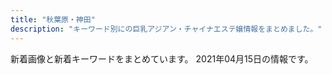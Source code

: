 ```yaml
---
title: "秋葉原・神田"
description: "キーワード別にの巨乳アジアン・チャイナエステ嬢情報をまとめました。"
---
```


新着画像と新着キーワードをまとめています。
2021年04月15日の情報です。

<DmmAffiliateIns />
<KeywordTable
  shops={
    [
    {
        "name": "\u685c\u6e80\u958b",
        "url": "http://sakuram.jpest.net/",
        "station": "JR\u79cb\u8449\u539f\u99c5\u662d\u548c\u901a\u308a\u53e3",
        "img_links": [
            "http://sakuram.jpest.net/images/sp_tit_staff.jpg",
            "http://sakuram.jpest.net/images/c5.jpg",
            "http://sakuram.jpest.net/images/c8.jpg",
            "http://sakuram.jpest.net/images/tit_massage.jpg",
            "http://sakuram.jpest.net/images/c9.jpg",
            "http://sakuram.jpest.net/images/sp_tit_new.jpg",
            "http://sakuramadmin.jpest.net/uploads//2021031911065558-e1616152029628.jpeg",
            "http://sakuramadmin.jpest.net/uploads//2021031911082377-e1616152110616.jpeg",
            "http://sakuramadmin.jpest.net/uploads//2021033115115727-e1617203531417.jpeg",
            "http://sakuram.jpest.net/images/tel.png",
            "http://sakuram.jpest.net/images/sp_tit_pick.jpg",
            "http://sakuramadmin.jpest.net/uploads//2021032109570330-e1616320636156.jpeg",
            "http://sakuramadmin.jpest.net/uploads//2021031911110584-e1616152277976.jpeg",
            "http://sakuram.jpest.net/images/c6.jpg",
            "http://sakuramadmin.jpest.net/uploads//2021031911175546-e1616152759491.jpeg",
            "http://sakuram.jpest.net/images/tit_pro.jpg",
            "http://sakuramadmin.jpest.net/uploads//2021031911185719-e1616152747951.jpeg",
            "http://sakuramadmin.jpest.net/uploads//2021031916241575-scaled.jpeg",
            "http://sakuram.jpest.net/images/c3.jpg",
            "http://sakuram.jpest.net/images/sp_tit_pro.jpg",
            "http://sakuramadmin.jpest.net/uploads//2021031911072093-e1616152076234.jpeg",
            "http://sakuram.jpest.net/images/sp_tit_massage.jpg",
            "http://sakuram.jpest.net/images/top.jpg",
            "http://sakuramadmin.jpest.net/uploads//2021033115122354-e1617203553449.jpeg",
            "http://sakuram.jpest.net/images/c4.jpg",
            "http://sakuram.jpest.net/images/tit_sch.jpg",
            "http://sakuram.jpest.net/images/tit_new.jpg",
            "http://sakuram.jpest.net/images/c7.jpg",
            "http://sakuram.jpest.net/images/tit_staff.jpg",
            "http://sakuram.jpest.net/images/c1.jpg",
            "http://sakuram.jpest.net/images/c2.jpg"
        ],
        "keywords": {
            "86": 1,
            "E": 1,
            "C": 1
        }
    },
    {
        "img_links": [
            "http://xn--vckg5a9gugx77p8s4b.biz/images/top.jpg",
            "http://xn--vckg5a9gugx77p8s4b.biz/images/t2.jpg",
            "http://xn--vckg5a9gugx77p8s4b.biz/images/m50.jpg",
            "http://xn--vckg5a9gugx77p8s4b.biz/images/m20.jpg",
            "http://xn--vckg5a9gugx77p8s4b.biz/images/no.png",
            "http://xn--vckg5a9gugx77p8s4b.biz/images/cg061.jpg",
            "http://xn--vckg5a9gugx77p8s4b.biz/images/rot.jpg",
            "http://xn--vckg5a9gugx77p8s4b.biz/images/cg01.jpg",
            "http://xn--vckg5a9gugx77p8s4b.biz/images/cg071.jpg",
            "http://xn--vckg5a9gugx77p8s4b.biz/images/m40.jpg",
            "http://xn--vckg5a9gugx77p8s4b.biz/images/cg041.jpg",
            "http://xn--vckg5a9gugx77p8s4b.biz/images/cg04.jpg",
            "http://xn--vckg5a9gugx77p8s4b.biz/images/cg08.jpg",
            "http://xn--vckg5a9gugx77p8s4b.biz/images/cg081.jpg",
            "http://xn--vckg5a9gugx77p8s4b.biz/images/cg06.jpg",
            "http://xn--vckg5a9gugx77p8s4b.biz/images/cg03.jpg",
            "http://xn--vckg5a9gugx77p8s4b.biz/images/ltb.jpg",
            "http://xn--vckg5a9gugx77p8s4b.biz/images/cg051.jpg",
            "http://xn--vckg5a9gugx77p8s4b.biz/images/cg031.jpg",
            "http://xn--vckg5a9gugx77p8s4b.biz/images/act.jpg",
            "http://xn--vckg5a9gugx77p8s4b.biz/images/lab.jpg",
            "http://xn--vckg5a9gugx77p8s4b.biz/images/cg05.jpg",
            "http://xn--vckg5a9gugx77p8s4b.biz/images/t5.jpg",
            "http://xn--vckg5a9gugx77p8s4b.biz/images/t3.jpg",
            "http://xn--vckg5a9gugx77p8s4b.biz/images/ret1.jpg",
            "http://xn--vckg5a9gugx77p8s4b.biz/images/fla.jpg",
            "http://xn--vckg5a9gugx77p8s4b.biz/images/cg09.jpg",
            "http://xn--vckg5a9gugx77p8s4b.biz/images/m10.jpg",
            "http://xn--vckg5a9gugx77p8s4b.biz/images/t1.jpg",
            "http://xn--vckg5a9gugx77p8s4b.biz/images/m30.jpg",
            "http://xn--vckg5a9gugx77p8s4b.biz/images/ret.jpg",
            "http://xn--vckg5a9gugx77p8s4b.biz/images/t4.jpg",
            "http://xn--vckg5a9gugx77p8s4b.biz/images/cg07.jpg",
            "http://xn--vckg5a9gugx77p8s4b.biz/images/cg091.jpg",
            "http://xn--vckg5a9gugx77p8s4b.biz/images/line.png",
            "http://xn--vckg5a9gugx77p8s4b.biz/images/m60.jpg"
        ],
        "name": "\u82b1\u6c34\u6728",
        "keywords": {
            "88": 3,
            "G": 1,
            "86": 4,
            "E": 3,
            "F": 3,
            "D": 1,
            "87": 1
        },
        "url": "http://xn--vckg5a9gugx77p8s4b.biz/",
        "station": "JR\u79cb\u8449\u539f\u99c5\u662d\u548c\u901a\u308a\u53e3"
    },
    {
        "name": "COCORO",
        "station": "JR\u795e\u7530\u99c5\u6771\u53e3",
        "img_links": [
            "http://k-cocoro.co/images/s2.jpg",
            "http://k-cocoro.co/images/003.jpg",
            "http://k-cocoro.co/images/girl_top.png",
            "http://k-cocoro.co/images/noimage.jpg",
            "http://k-cocoro.co/images/nei_03.png",
            "http://k-cocoro.co/images/004.jpg",
            "http://k-cocoro.co/images/mya.jpg",
            "http://k-cocoro.co/images/mail.png",
            "http://k-cocoro.co/images/pagetop.png",
            "http://k-cocoro.co/images/yu.jpg",
            "http://k-cocoro.co/images/shishu_02.jpg",
            "http://k-cocoro.co/images/right_bottom.png",
            "http://k-cocoro.co/images/right_top.png",
            "http://k-cocoro.co/images/001.jpg",
            "http://k-cocoro.co/images/tite-staff.png",
            "http://k-cocoro.co/images/girlx_top.png",
            "http://k-cocoro.co/images/shishu_03.jpg",
            "http://k-cocoro.co/images/tite-magazine.png",
            "http://k-cocoro.co/images/momo.jpg",
            "http://k-cocoro.co/images/nei_01.png",
            "http://k-cocoro.co/images/ss.jpg",
            "http://k-cocoro.co/images/news_top.jpg",
            "http://k-cocoro.co/images/g2.jpg",
            "http://k-cocoro.co/images/girl_03.png",
            "http://k-cocoro.co/images/002.jpg",
            "http://k-cocoro.co/images/grande.jpg",
            "http://k-cocoro.co/images/remo.jpg",
            "http://k-cocoro.co/images/gg2.jpg",
            "http://k-cocoro.co/images/girl_01.png",
            "http://k-cocoro.co/images/gg1.jpg",
            "http://k-cocoro.co/images/shishu_01.jpg"
        ],
        "url": "http://k-cocoro.co/",
        "keywords": {
            "E": 4,
            "D": 3,
            "G": 1
        }
    },
    {
        "name": "\u5c11\u5973\u5b66\u5712",
        "station": "JR\u79cb\u8449\u539f\u99c5\u662d\u548c\u901a\u308a\u53e3",
        "url": "http://gakuen.jpest.net/",
        "img_links": [
            "http://gakuenadmin.jpest.net/uploads/2021/03/2021032214491843-e1616424582330.jpeg",
            "http://gakuen.jpest.net/images/c5.jpg",
            "http://gakuenadmin.jpest.net/uploads/2020/11/2020112607090815.jpeg",
            "http://gakuen.jpest.net/images/c6.jpg",
            "http://gakuenadmin.jpest.net/uploads/2021/03/2021033114505441-e1617202263341.jpeg",
            "http://gakuenadmin.jpest.net/uploads/2021/02/2021021405363587.jpeg",
            "http://gakuenadmin.jpest.net/uploads/2020/11/2020112607092280.jpeg",
            "http://gakuen.jpest.net/images/c4.jpg",
            "http://gakuen.jpest.net/images/c10.jpg",
            "http://gakuen.jpest.net/images/c3.jpg",
            "http://gakuenadmin.jpest.net/uploads/2021/02/2021021404545968.jpg",
            "http://gakuenadmin.jpest.net/uploads/2021/01/2021013104094765.jpg",
            "http://gakuen.jpest.net/images/c8.jpg",
            "http://gakuenadmin.jpest.net/uploads/2021/03/2021031703491211.jpeg",
            "http://gakuenadmin.jpest.net/uploads/2021/02/2021021404551428.jpg",
            "http://gakuenadmin.jpest.net/uploads/2021/03/2021031703464276.jpeg",
            "http://gakuenadmin.jpest.net/uploads/2021/02/2021021404543751.jpg",
            "http://gakuenadmin.jpest.net/uploads/2020/11/2020111707403491.jpg",
            "http://gakuenadmin.jpest.net/uploads/2021/03/2021032109395478-e1616319941987.jpeg",
            "http://gakuen.jpest.net/images/c2.jpg",
            "http://gakuenadmin.jpest.net/uploads/2020/11/2020111905172382.jpeg",
            "http://gakuen.jpest.net/images/c7.jpg",
            "http://gakuen.jpest.net/images/tel.png",
            "http://gakuenadmin.jpest.net/uploads/2021/01/2021013104085726.jpg",
            "http://gakuen.jpest.net/images/c9.jpg",
            "http://gakuenadmin.jpest.net/uploads/2021/03/2021031909080778-e1616144896573.jpeg",
            "http://gakuenadmin.jpest.net/uploads/2020/11/202011170741460-e1613281451949.jpg",
            "http://gakuen.jpest.net/images/c1.jpg",
            "http://gakuenadmin.jpest.net/uploads/2021/01/2021012602174428-e1615696882103.jpeg",
            "http://gakuenadmin.jpest.net/uploads/2020/11/2020111905143846.jpeg",
            "http://gakuenadmin.jpest.net/uploads/2021/03/2021033114512260-e1617202292946.jpeg",
            "http://gakuenadmin.jpest.net/uploads/2020/11/g4.jpg"
        ],
        "keywords": {
            "C": 2,
            "F": 2,
            "85": 2,
            "88": 1,
            "E": 1,
            "89": 2
        }
    },
    {
        "name": "\u795e\u7530\u3089\u304f\u697d",
        "keywords": {},
        "station": "JR\u795e\u7530\u99c5\u5317\u53e3",
        "img_links": [
            "http://kanda.msa.jp/images/top/top_01.jpg",
            "http://kanda.msa.jp/images/flash_b.jpg",
            "http://kanda.msa.jp/images/home/indnx_re.jpg",
            "http://kanda.msa.jp/images/staff_image/staff_05.jpg",
            "http://kanda.msa.jp/images/gallery/gallery_c.jpg",
            "http://kanda.msa.jp/images/top/top_06.jpg",
            "http://kanda.msa.jp/images/staff_image/staff_02.jpg",
            "http://kanda.msa.jp/images/top/top_02.jpg",
            "http://kanda.msa.jp/images/gallery/gallery_3.jpg",
            "http://kanda.msa.jp/images/index_btm.jpg",
            "http://kanda.msa.jp/images/home/indnx_phone.jpg",
            "http://kanda.msa.jp/images/top/top_03.jpg",
            "http://kanda.msa.jp/images/home/QR.png",
            "http://kanda.msa.jp/images/staff_image/staff_06.jpg",
            "http://kanda.msa.jp/images/gallery/gallery_2.jpg",
            "http://kanda.msa.jp/images/gallery/gallery_a.jpg",
            "http://kanda.msa.jp/images/flash_a.jpg",
            "http://kanda.msa.jp/images/gallery/gallery_b.jpg",
            "http://kanda.msa.jp/images/gallery/gallery_d.jpg",
            "http://kanda.msa.jp/images/staff_image/staff_01.jpg",
            "http://kanda.msa.jp/images/top/top_05.jpg",
            "http://kanda.msa.jp/images/home/indnx_sale.png",
            "http://kanda.msa.jp/images/gallery/gallery_1.jpg",
            "http://kanda.msa.jp/images/top/top_04.jpg",
            "http://kanda.msa.jp/images/home/indnx_qr.jpg",
            "http://kanda.msa.jp/images/top/top_08.png",
            "http://kanda.msa.jp/images/gallery/gallery_4.jpg",
            "http://kanda.msa.jp/images/home/top.jpg"
        ],
        "url": "http://kanda.msa.jp/"
    },
    {
        "name": "BELIRE \uff5e\u30d9\u30ea\u30fc\u30eb\uff5e",
        "keywords": {
            "98": 1,
            "86": 14,
            "\u30bb\u30af\u30b7\u30fc": 1,
            "C": 1,
            "D": 13,
            "83": 1,
            "G": 1
        },
        "url": "http://belire.este.work/",
        "img_links": [
            "http://belire.este.work/nav-005.png",
            "http://belire.este.work/nav-003.png",
            "http://belire.este.work/nav-002.png",
            "http://belire.este.work/2/uploadimg/1610605327.jpg",
            "http://belire.este.work/nav-004.png",
            "http://belire.este.work/2/uploadimg/1610605976.jpg",
            "http://belire.este.work/2/uploadimg/1610605742.jpg",
            "http://belire.este.work/2/uploadimg/1610605615.jpg",
            "http://belire.este.work/s.jpg",
            "http://belire.este.work/2/uploadimg/1610605371.jpg",
            "http://belire.este.work/2/uploadimg/1617950122.jpg",
            "http://belire.este.work/2/uploadimg/1610605781.jpg",
            "http://belire.este.work/nav-001.png",
            "http://belire.este.work/2/uploadimg/1615208613.jpg",
            "http://belire.este.work/2/uploadimg/1610605467.jpg",
            "http://belire.este.work/2/uploadimg/1610605503.jpg",
            "http://belire.este.work/2/uploadimg/1615207989.jpeg",
            "http://belire.este.work/tel.png",
            "http://belire.este.work/2/uploadimg/1610605644.jpg",
            "http://belire.este.work/nav-006.png",
            "http://belire.este.work/2/uploadimg/1610605894.jpg",
            "http://belire.este.work/no.png",
            "http://belire.este.work/2/uploadimg/1610605582.jpg",
            "http://belire.este.work/2/uploadimg/1610605548.jpg",
            "http://belire.este.work/2/uploadimg/1610605808.jpg"
        ],
        "station": "JR\u79cb\u8449\u539f\u99c5\u662d\u548c\u901a\u308a\u53e3"
    },
    {
        "url": "http://yu-ai.work/",
        "station": "JR\u79cb\u8449\u539f\u99c5\u662d\u548c\u901a\u308a\u53e3",
        "name": "\u7652\u611b",
        "img_links": [
            "http://yu-ai.work/img/botton.jpg",
            "http://yu-ai.work/sp/img/sta10.jpg",
            "http://yu-ai.work/sp/img/add.jpg",
            "http://yu-ai.work/sp/img/sta17.jpg",
            "http://yu-ai.work/sp/img/t-o.jpg",
            "http://yu-ai.work/img/st012.jpg",
            "http://yu-ai.work/sp/img/sta19.jpg",
            "http://yu-ai.work/img/sc14.jpg",
            "http://yu-ai.work/sp/img/p18.jpg",
            "http://yu-ai.work/img/acc3.jpg",
            "http://yu-ai.work/img/st16.jpg",
            "http://yu-ai.work/sp/img/p22.jpg",
            "http://yu-ai.work/img/st022.jpg",
            "http://yu-ai.work/img/st21.jpg",
            "http://yu-ai.work/img/sta17.jpg",
            "http://yu-ai.work/img/sc22.jpg",
            "http://yu-ai.work/sp/img/sta15.jpg",
            "http://yu-ai.work/img/sc19.jpg",
            "http://yu-ai.work/img/st13.jpg",
            "http://yu-ai.work/img/st0012.jpg",
            "http://yu-ai.work/sp/img/sta18.jpg",
            "http://yu-ai.work/img/sc18.jpg",
            "http://yu-ai.work/sp/img/botton.jpg",
            "http://yu-ai.work/img/men-es-ran.jpg",
            "http://yu-ai.work/img/sta20.jpg",
            "http://yu-ai.work/img/st12.jpg",
            "http://yu-ai.work/sp/img/p20.jpg",
            "http://yu-ai.work/img/sta13.jpg",
            "http://yu-ai.work/sp/img/p21.jpg",
            "http://yu-ai.work/sp/img/sys.jpg",
            "http://yu-ai.work/sp/img/sta20.jpg",
            "http://yu-ai.work/img/sta21.jpg",
            "http://yu-ai.work/img/st019.jpg",
            "http://yu-ai.work/img/st0013.jpg",
            "http://yu-ai.work/sp/img/t-a.jpg",
            "http://yu-ai.work/img/sta19.jpg",
            "http://yu-ai.work/sp/img/cam.jpg",
            "http://yu-ai.work/img/st20.jpg",
            "http://yu-ai.work/img/acc2.jpg",
            "http://yu-ai.work/img/sta18.jpg",
            "http://yu-ai.work/img/acc1.jpg",
            "http://yu-ai.work/sp/img/tel.jpg",
            "http://yu-ai.work/img/st14.jpg",
            "http://yu-ai.work/img/fla.jpg",
            "http://yu-ai.work/sp/img/info.jpg",
            "http://yu-ai.work/img/st9.jpg",
            "http://yu-ai.work/img/st020.jpg",
            "http://yu-ai.work/img/sc13.jpg",
            "http://yu-ai.work/img/sta12.jpg",
            "http://yu-ai.work/sp/img/sta9.jpg",
            "http://yu-ai.work/img/sta10.jpg",
            "http://yu-ai.work/sp/img/time.jpg",
            "http://yu-ai.work/img/sc10.jpg",
            "http://yu-ai.work/img/st013.jpg",
            "http://yu-ai.work/sp/img/sta21.jpg",
            "http://yu-ai.work/img/sta9.jpg",
            "http://yu-ai.work/img/sc12.jpg",
            "http://yu-ai.work/sp/img/tit.jpg",
            "http://yu-ai.work/img/st22.jpg",
            "http://yu-ai.work/img/sc17.jpg",
            "http://yu-ai.work/sp/img/t-t.jpg",
            "http://yu-ai.work/sp/img/sta16.jpg",
            "http://yu-ai.work/img/st09.jpg",
            "http://yu-ai.work/img/st015.jpg",
            "http://yu-ai.work/img/st010.jpg",
            "http://yu-ai.work/img/st18.jpg",
            "http://yu-ai.work/img/sta22.jpg",
            "http://yu-ai.work/sp/img/acc3.jpg",
            "http://yu-ai.work/sp/img/acc2.jpg",
            "http://yu-ai.work/img/st009.jpg",
            "http://yu-ai.work/sp/img/sta22.jpg",
            "http://yu-ai.work/sp/img/sta13.jpg",
            "http://yu-ai.work/img/sta16.jpg",
            "http://yu-ai.work/img/sta15.jpg",
            "http://yu-ai.work/img/st17.jpg",
            "http://yu-ai.work/img/st014.jpg",
            "http://yu-ai.work/img/st10.jpg",
            "http://yu-ai.work/sp/img/sta12.jpg",
            "http://yu-ai.work/img/sta14.jpg",
            "http://yu-ai.work/sp/img/pc.jpg",
            "http://yu-ai.work/sp/img/acc1.jpg",
            "http://yu-ai.work/img/sc21.jpg",
            "http://yu-ai.work/sp/img/pic.jpg",
            "http://yu-ai.work/img/st19.jpg",
            "http://yu-ai.work/sp/img/t-r.jpg",
            "http://yu-ai.work/img/head.jpg",
            "http://yu-ai.work/img/nos.jpg",
            "http://yu-ai.work/img/sc20.jpg",
            "http://yu-ai.work/sp/img/sta14.jpg",
            "http://yu-ai.work/img/sc9.jpg",
            "http://yu-ai.work/img/sc16.jpg",
            "http://yu-ai.work/img/sc15.jpg",
            "http://yu-ai.work/sp/img/t-s.jpg",
            "http://yu-ai.work/img/st018.jpg",
            "http://yu-ai.work/img/st15.jpg"
        ],
        "keywords": {
            "87": 3,
            "84": 6,
            "C": 29,
            "E": 3,
            "85": 24,
            "89": 3,
            "86": 3,
            "D": 24,
            "F": 3
        }
    },
    {
        "station": "JR\u79cb\u8449\u539f\u99c5\u662d\u548c\u901a\u308a\u53e3",
        "name": "\u5409\u96c5",
        "url": "http://ziya7788.info/",
        "keywords": {},
        "img_links": [
            "http://ziya7788.info/images/top-1_04.jpg",
            "http://ziya7788.info/images/top-1_08.jpg",
            "http://ziya7788.info/images/index_qr.jpg",
            "http://ziya7788.info/images/i-1.jpg",
            "http://ziya7788.info/images/i-5.jpg",
            "http://ziya7788.info/images/top-munu-1_03.jpg",
            "http://ziya7788.info/images/top-img.jpg",
            "http://ziya7788.info/images/top-news.jpg",
            "http://ziya7788.info/images/top-munu-1_02.jpg",
            "http://ziya7788.info/images/top-munu-1_06.jpg",
            "http://ziya7788.info/images/i-6.jpg",
            "http://ziya7788.info/images/top-1_02.jpg",
            "http://ziya7788.info/images/i-4.jpg",
            "http://ziya7788.info/images/top-1_07.jpg",
            "http://ziya7788.info/images/top-1_06.jpg",
            "http://ziya7788.info/images/top-1_05.jpg",
            "http://ziya7788.info/images/top-1_09.jpg",
            "http://ziya7788.info/images/top-munu-1_04.jpg",
            "http://ziya7788.info/images/staff-img.jpg",
            "http://ziya7788.info/images/top-munu-1_05.jpg",
            "http://ziya7788.info/images/top-munu-1_01.jpg",
            "http://ziya7788.info/images/top-1_01.jpg",
            "http://ziya7788.info/images/top-1_03.jpg",
            "http://ziya7788.info/images/i-2.jpg",
            "http://ziya7788.info/images/i-3.jpg"
        ]
    },
    {
        "url": "http://rlx-salon.com/",
        "name": "\u30d0\u30cb\u30e9",
        "keywords": {},
        "img_links": [
            "http://rlx-salon.com/img/nav-001.png",
            "http://rlx-salon.com/img/nav-005.png",
            "http://rlx-salon.com/img/nav-006.png",
            "http://rlx-salon.com/img/nav-002.png",
            "http://rlx-salon.com/img/no.png",
            "http://rlx-salon.com/staff/momoka/01.png",
            "http://rlx-salon.com/img/stt.jpg",
            "http://rlx-salon.com/staff/risa/01.png",
            "http://rlx-salon.com/img/tel.png",
            "http://rlx-salon.com/img/nav-003.png",
            "http://rlx-salon.com/img/nav-004.png",
            "http://rlx-salon.com/img/stb.jpg",
            "http://rlx-salon.com/staff/ruru/01.png"
        ],
        "station": "\u8535\u524d\u99c5"
    },
    {
        "img_links": [
            "http://esute-kanda.tokyo/images/st/st_ryo.jpg",
            "http://esute-kanda.tokyo/images/st/st_sara.jpg",
            "http://esute-kanda.tokyo/images/st/st_yuyu.jpg",
            "http://esute-kanda.tokyo/images/st/st_riri.jpg",
            "http://esute-kanda.tokyo/images/access/ac_photo.jpg",
            "http://esute-kanda.tokyo/images/st/st_ran.jpg",
            "http://esute-kanda.tokyo/images/top2.png",
            "http://esute-kanda.tokyo/images/st/st_nanami.jpg",
            "http://esute-kanda.tokyo/images/st/st_sakura.jpg",
            "http://esute-kanda.tokyo/images/st/st_riko.jpg",
            "http://esute-kanda.tokyo/images/st/st_momo.jpg",
            "http://esute-kanda.tokyo/images/st/st_suzu.jpg",
            "http://esute-kanda.tokyo/images/st/st_natsu.jpg",
            "http://esute-kanda.tokyo/images/st/st_moka.jpg",
            "http://esute-kanda.tokyo/images/st/st_neko.jpg",
            "http://esute-kanda.tokyo/images/st/st_kanon.jpg",
            "http://esute-kanda.tokyo/images/top.png",
            "http://esute-kanda.tokyo/images/st/st_jennie2.jpg",
            "http://esute-kanda.tokyo/images/st/st_jennie.jpg",
            "http://esute-kanda.tokyo/images/st/st_yuuka.jpg",
            "http://esute-kanda.tokyo/images/st/st_yuki.jpg",
            "http://esute-kanda.tokyo/images/st/st_ayaka.jpg",
            "http://esute-kanda.tokyo/images/st/st_yaya.jpg",
            "http://esute-kanda.tokyo/images/st/st_rui2.jpg",
            "http://esute-kanda.tokyo/images/st/st_mariko.jpg",
            "http://esute-kanda.tokyo/images/st/st_mao.jpg"
        ],
        "url": "http://esute-kanda.tokyo/",
        "station": "\u795e\u7530\u99c5\u897f\u53e3",
        "name": "\u8336\u8336",
        "keywords": {
            "C": 24,
            "\u80f8": 2,
            "\u7206\u4e73": 4,
            "D": 12,
            "\u5de8\u4e73": 1,
            "F": 9,
            "E": 4,
            "G": 4,
            "\u4e73": 5
        }
    },
    {
        "station": "JR\u795e\u7530\u99c5\u5317\u53e3",
        "keywords": {
            "90": 2,
            "88": 4,
            "86": 2,
            "C": 8,
            "85": 2,
            "89": 4,
            "D": 6
        },
        "img_links": [
            "http://kenkoubo.link/wp-content/themes/template-salon2/images/pickup-frame.png",
            "http://kenkoubo.link/wp-content/themes/template-salon2/images/camp-bnr3.png",
            "http://kenkoubo.link/wp-content/uploads/2019/05/ai_image_1_syusei-900x1600.jpeg",
            "http://kenkoubo.link/wp-content/uploads/2017/03/05-1.jpg",
            "http://kenkoubo.link/wp-content/uploads/2017/03/09.jpg",
            "http://es-tsudanuma.com/wp-content/uploads/2016/10/massage-de_88_31.jpg",
            "http://kenkoubo.link/wp-content/themes/template-salon2/images/camp-bnr4.png",
            "http://kenkoubo.link/wp-content/uploads/2021/03/ayaka_01-250x375.jpeg",
            "http://kenkoubo.link/wp-content/uploads/2017/03/08.jpg",
            "http://kenkoubo.link/wp-content/uploads/2021/03/ayaka_01-900x1201.jpeg",
            "http://kenkoubo.link/wp-content/themes/template-salon2/images/telm.png",
            "http://kenkoubo.link/wp-content/uploads/2020/11/yuko_image_syusei-1.jpg",
            "http://kenkoubo.link/wp-content/uploads/2019/05/rin_image_1_syusei-250x375.jpeg",
            "http://kenkoubo.link/wp-content/themes/template-salon2/images/03.jpg",
            "http://kenkoubo.link/wp-content/themes/template-salon2/images/info2.png",
            "http://kenkoubo.link/wp-content/themes/template-salon2/images/08.jpg",
            "http://kenkoubo.link/wp-content/themes/template-salon2/images/05.jpg",
            "http://kenkoubo.link/wp-content/uploads/2020/11/yuko_image_syusei-1-250x375.jpg",
            "http://kenkoubo.link/wp-content/themes/template-salon2/images/slider1.jpg",
            "http://kenkoubo.link/wp-content/uploads/2017/03/05.jpg",
            "http://kenkoubo.link/wp-content/uploads/2021/03/ayaka_4-300x400.jpeg",
            "http://kenkoubo.link/wp-content/uploads/2017/03/08-2.jpg",
            "http://kenkoubo.link/wp-content/themes/template-salon2/images/news-ttl.png",
            "http://kenkoubo.link/wp-content/uploads/2021/03/ayaka_4.jpeg",
            "http://kenkoubo.link/wp-content/uploads/2019/05/ai_image_1_syusei-250x375.jpeg",
            "https://www.mens-anavi.com/img/mens-esthe1.png",
            "http://kenkoubo.link/wp-content/uploads/2017/03/05-1-250x375.jpg",
            "http://kenkoubo.link/wp-content/uploads/2017/03/07-1.jpg",
            "http://kenkoubo.link/wp-content/uploads/2017/03/08a.jpg",
            "http://kenkoubo.link/wp-content/themes/template-salon2/images/pickup-ttl.png",
            "http://kenkoubo.link/wp-content/uploads/2019/05/rin_image_1_syusei-900x1600.jpeg",
            "http://kenkoubo.link/wp-content/themes/template-salon2/images/camp-bnr.png",
            "http://kenkoubo.link/wp-content/uploads/2017/03/05a.jpg",
            "http://kenkoubo.link/wp-content/uploads/2017/03/03-1-250x375.jpg",
            "http://kenkoubo.link/wp-content/uploads/2017/03/03-1.jpg",
            "http://kenkoubo.link/wp-content/themes/template-salon2/images/info.png",
            "http://kenkoubo.link/wp-content/themes/template-salon2/images/camp-bnr2.png",
            "http://kenkoubo.link/wp-content/uploads/2017/03/08-250x375.jpg"
        ],
        "url": "http://kenkoubo.link",
        "name": "\u5065\u5eb7\u574a"
    },
    {
        "keywords": {
            "D": 3,
            "85": 2,
            "86": 1,
            "87": 2,
            "C": 2
        },
        "station": "JR\u79cb\u8449\u539f\u99c5\u96fb\u6c17\u8857\u53e3",
        "name": "\u5947\u7e01\uff5e\u304d\u3048\u3093\uff5e",
        "img_links": [
            "http://www.kien-es.info/images/12.jpg",
            "http://www.kien-es.info/sp/img/kumi2.jpg",
            "http://www.kien-es.info/img/kumi1.jpg",
            "http://www.kien-es.info/img/kumi.png",
            "http://www.kien-es.info/images/1.jpg",
            "http://www.kien-es.info/sp/images/int2.png",
            "http://www.kien-es.info/img/kara1.jpg",
            "http://www.kien-es.info/sp/img/emi2.jpg",
            "http://www.kien-es.info/sp/img/kara1.jpg",
            "http://www.kien-es.info/sp/images/6.jpg",
            "http://www.kien-es.info/sp/images/info_t.jpg",
            "http://www.kien-es.info/sp/images/sys2.jpg",
            "http://www.kien-es.info/sp/staff/kumi.png",
            "http://www.kien-es.info/images/10.jpg",
            "http://www.kien-es.info/sp/images/rec.jpg",
            "http://www.kien-es.info/sp/images/sys3.jpg",
            "http://www.kien-es.info/images/rem.png",
            "http://www.kien-es.info/images/sys1.jpg",
            "http://www.kien-es.info/images/int1.jpg",
            "http://www.kien-es.info/sp/images/3.jpg",
            "http://www.kien-es.info/images/head.jpg",
            "http://www.kien-es.info/images/11.jpg",
            "http://www.kien-es.info/img/kaori.png",
            "http://www.kien-es.info/sp/images/8.jpg",
            "http://www.kien-es.info/images/mobile.jpg",
            "http://www.kien-es.info/images/news.jpg",
            "http://www.kien-es.info/img/kara2.jpg",
            "http://www.kien-es.info/images/2.jpg",
            "http://www.kien-es.info/sp/images/int1.jpg",
            "http://www.kien-es.info/images/4.jpg",
            "http://www.kien-es.info/images/14.jpg",
            "http://www.kien-es.info/sp/images/info.png",
            "http://www.kien-es.info/images/staff_t.jpg",
            "http://www.kien-es.info/img/haruka1.jpg",
            "http://www.kien-es.info/img/emi.png",
            "http://www.kien-es.info/img/emi1.jpg",
            "http://www.kien-es.info/images/sm.jpg",
            "http://www.kien-es.info/sp/images/ac2.png",
            "http://www.kien-es.info/img/haruka.png",
            "http://www.kien-es.info/sp/images/footer.png",
            "http://www.kien-es.info/images/info.jpg",
            "http://www.kien-es.info/images/3.jpg",
            "http://www.kien-es.info/images/sys2.jpg",
            "http://www.kien-es.info/sp/images/ac1.jpg",
            "http://www.kien-es.info/sp/images/ac3.png",
            "http://www.kien-es.info/sp/images/9.jpg",
            "http://www.kien-es.info/images/9.jpg",
            "http://www.kien-es.info/img/kara.png",
            "http://www.kien-es.info/sp/images/staff_t.jpg",
            "http://www.kien-es.info/sp/img/kara2.jpg",
            "http://www.kien-es.info/sp/img/haruka1.jpg",
            "http://www.kien-es.info/sp/img/kumi1.jpg",
            "http://www.kien-es.info/sp/menu/staff.jpg",
            "http://www.kien-es.info/sp/staff/kara.png",
            "http://www.kien-es.info/images/int2.jpg",
            "http://www.kien-es.info/sp/img/emi1.jpg",
            "http://www.kien-es.info/sp/staff/yumi.png",
            "http://www.kien-es.info/img/kaori1.jpg",
            "http://www.kien-es.info/sp/images/sys4.png",
            "http://www.kien-es.info/img/kumi2.jpg",
            "http://www.kien-es.info/sp/menu/top.jpg",
            "http://www.kien-es.info/sp/images/interior_t.jpg",
            "http://www.kien-es.info/sp/img/yumi1.jpg",
            "http://www.kien-es.info/sp/images/news.jpg",
            "http://www.kien-es.info/sp/staff/emi.png",
            "http://www.kien-es.info/sp/images/sys1.jpg",
            "http://www.kien-es.info/sp/images/1.jpg",
            "http://www.kien-es.info/sp/images/tel.jpg",
            "http://www.kien-es.info/sp/images/head.jpg",
            "http://www.kien-es.info/sp/staff/haruka.png",
            "http://www.kien-es.info/sp/images/newsb.png",
            "http://www.kien-es.info/images/interior_t.jpg"
        ],
        "url": "http://www.kien-es.info/"
    },
    {
        "name": "NeNe\uff5e\u30cd\u30cd\uff5e",
        "keywords": {
            "C": 42,
            "F": 4,
            "D": 14,
            "E": 4
        },
        "img_links": [
            "http://nene-kanda.net/images/3.jpg",
            "http://nene-kanda.net/images/st/st_mimi.jpg",
            "http://nene-kanda.net/images/st/st_mao.jpg",
            "http://nene-kanda.net/images/4.jpg",
            "http://nene-kanda.net/images/st/st_saki.jpg",
            "http://nene-kanda.net/images/1.jpg",
            "http://nene-kanda.net/images/st/st_rumi.jpg",
            "http://nene-kanda.net/images/st/st_hitomi.jpg",
            "http://nene-kanda.net/images/st/st_miki.jpg",
            "http://nene-kanda.net/images/st/st_ruru.jpg",
            "http://nene-kanda.net/images/topimage/subimage.jpg",
            "http://nene-kanda.net/images/2.jpg",
            "http://nene-kanda.net/images/share/sptel.png",
            "http://nene-kanda.net/images/share/pagetop.png",
            "http://nene-kanda.net/images/topimage/topimage.jpg",
            "http://nene-kanda.net/images/st/st_mie.jpg",
            "http://nene-kanda.net/images/share/tel.png",
            "http://nene-kanda.net/images/st/st_mirei.jpg"
        ],
        "url": "http://nene-kanda.net/index.html",
        "station": "JR\u795e\u7530\u99c5\u5317\u53e3"
    },
    {
        "url": "http://kaede.tyo.cm/",
        "keywords": {
            "87": 5,
            "E": 5,
            "C": 2,
            "88": 2,
            "85": 5,
            "90": 1,
            "D": 20,
            "86": 13,
            "84": 2,
            "F": 1,
            "\u4e73": 1
        },
        "name": "\u604b\u306e\u82b1",
        "img_links": [
            "http://kaede.tyo.cm/photos/sites/15/2019/07/2019072310543855.jpg",
            "http://kaede.tyo.cm/photos/sites/15/2020/08/2020081913203996.jpg",
            "http://kaede.tyo.cm/photos/sites/15/2018/04/2018042103445537.jpg",
            "http://kaede.tyo.cm/photos/sites/15/2018/10/2018101210462259.jpg",
            "http://kaede.tyo.cm/photos/sites/15/2018/12/2018122510575438.jpg",
            "http://kaede.tyo.cm/photos/sites/15/2017/11/2017112902394723.jpg",
            "http://kaede.tyo.cm/images/room1.jpg",
            "http://kaede.tyo.cm/photos/sites/15/2017/04/03.jpg",
            "http://kaede.tyo.cm/photos/sites/15/2017/04/st4.jpg",
            "http://kaede.tyo.cm/images/s1.png",
            "http://kaede.tyo.cm/images/s_staff.jpg",
            "http://kaede.tyo.cm/photos/sites/15/2018/01/2018013009203349.jpg",
            "http://kaede.tyo.cm/photos/sites/15/2017/07/\u5fae\u4fe1\u56fe\u7247_20170731133036.jpg",
            "http://kaede.tyo.cm/images/s3.png",
            "http://kaede.tyo.cm/images/room2.jpg",
            "http://kaede.tyo.cm/photos/sites/15/2017/12/2017121802123582.jpg",
            "http://kaede.tyo.cm/images/room4.jpg",
            "http://kaede.tyo.cm/photos/sites/15/2019/11/2019110102312566.jpg",
            "http://kaede.tyo.cm/photos/sites/15/2018/07/2018070602462928.jpg",
            "http://kaede.tyo.cm/images/top.png",
            "http://kaede.tyo.cm/photos/sites/15/2019/08/201908021145272.jpg",
            "http://kaede.tyo.cm/photos/sites/15/2018/03/2018031401333199.jpg",
            "http://kaede.tyo.cm/images/n1.jpg",
            "http://kaede.tyo.cm/photos/sites/15/2020/03/2020031613344696.jpg",
            "http://kaede.tyo.cm/photos/sites/15/2019/01/2019012110352218.jpg",
            "http://kaede.tyo.cm/photos/sites/15/2019/11/2019110102312976.jpg",
            "http://kaede.tyo.cm/photos/sites/15/2018/12/2018122510562151.jpg",
            "http://kaede.tyo.cm/photos/sites/15/2017/05/05.jpg",
            "http://kaede.tyo.cm/photos/sites/15/2017/03/298510852981895493.jpg",
            "http://kaede.tyo.cm/photos/sites/15/2018/07/2018071202180120.jpg",
            "http://kaede.tyo.cm/photos/sites/15/2018/09/2018090301232862.jpg",
            "http://kaede.tyo.cm/photos/sites/15/2017/04/8.jpg",
            "http://kaede.tyo.cm/photos/sites/15/2018/12/2018122811325315.jpg",
            "http://kaede.tyo.cm/photos/sites/15/2017/05/10.jpg",
            "http://kaede.tyo.cm/photos/sites/15/2019/05/2019051510502494.jpg",
            "http://kaede.tyo.cm/images/n3.png",
            "http://kaede.tyo.cm/images/s_news.png",
            "http://kaede.tyo.cm/photos/sites/15/2019/09/2019092410360674.jpg",
            "http://kaede.tyo.cm/photos/sites/15/2019/07/2019072218445895.jpg",
            "http://kaede.tyo.cm/photos/sites/15/2018/06/2018060802410544.jpg",
            "http://kaede.tyo.cm/photos/sites/15/2018/05/2018052602053211.jpg",
            "http://kaede.tyo.cm/photos/sites/15/2019/08/201908031036100.jpg",
            "http://kaede.tyo.cm/photos/sites/15/2018/03/2018032208244424.jpg",
            "http://kaede.tyo.cm/photos/sites/15/2018/12/2018122110282270.jpg",
            "http://kaede.tyo.cm/photos/sites/15/2017/05/1.jpg",
            "http://kaede.tyo.cm/images/mobile.png",
            "http://kaede.tyo.cm/images/room3.jpg",
            "http://kaede.tyo.cm/photos/sites/15/2018/07/201807050359241.jpg",
            "http://kaede.tyo.cm/images/s_pick.png",
            "http://kaede.tyo.cm/photos/sites/15/2018/09/2018092310253191.jpg"
        ],
        "station": "JR\u795e\u7530\u99c5\u6771\u53e3"
    },
    {
        "station": "JR\u795e\u7530\u99c5\u5357\u53e3",
        "keywords": {},
        "img_links": [],
        "name": "\u6c34\u306e\u604b",
        "url": "https://mizuno-koi.com/"
    },
    {
        "keywords": {
            "86": 4,
            "85": 1,
            "84": 1,
            "D": 10,
            "87": 5,
            "F": 1,
            "C": 19
        },
        "img_links": [
            "http://x-akb.info/img/st50.jpg",
            "http://x-akb.info/img/t1.jpg",
            "http://x-akb.info/img/p-45.jpg",
            "http://x-akb.info/img/p-44.jpg",
            "http://x-akb.info/img/st44.jpg",
            "http://x-akb.info/img/st49.jpg",
            "http://x-akb.info/img/st46.jpg",
            "http://x-akb.info/img/p-43.jpg",
            "http://x-akb.info/img/p-34.jpg",
            "http://x-akb.info/img/p-50.jpg",
            "http://asakusabashi.analytics.qlook.net/counter.png",
            "http://x-akb.info/img/p-49.jpg",
            "http://x-akb.info/img/p-35.jpg",
            "http://x-akb.info/img/p-40.jpg",
            "http://x-akb.info/img/t3.jpg",
            "http://x-akb.info/img/st0043.jpg",
            "http://x-akb.info/img/p-46.jpg",
            "http://x-akb.info/img/p-36.jpg",
            "http://x-akb.info/img/st42.jpg",
            "http://x-akb.info/img/p-42.jpg",
            "http://x-akb.info/img/nos.jpg",
            "http://x-akb.info/img/bottom.png",
            "http://x-akb.info/img/t2.jpg",
            "http://x-akb.info/img/st45.jpg",
            "http://x-akb.info/img/st0035.jpg",
            "http://x-akb.info/img/st35.jpg",
            "http://x-akb.info/img/mo.png",
            "http://x-akb.info/img/st36.jpg",
            "http://x-akb.info/img/st34.jpg",
            "http://x-akb.info/img/st40.jpg",
            "http://x-akb.info/img/st043.jpg",
            "http://x-akb.info/img/st035.jpg"
        ],
        "url": "http://x-akb.info/",
        "station": "JR\u6d45\u8349\u6a4b\u99c5\u6771\u53e3",
        "name": "AKB"
    },
    {
        "url": "https://yumegokochi1.com/",
        "keywords": {},
        "img_links": [
            "https://yumegokochi1.com/_src/49451690/tel.png",
            "https://yumegokochi1.com/_src/49451762/9dfc3519-db15-4421-9d5a-72bca41cf758.jpg",
            "https://yumegokochi1.com/_src/53271233/hinamatsuri.png",
            "https://yumegokochi1.com/_src/49801147/1.jpg",
            "https://yumegokochi1.com/_src/49451725/img20200920211111185467.png",
            "https://yumegokochi1.com/_src/49451694/img20200920141422782540.png",
            "https://yumegokochi1.com/_src/49451751/s__37707790.jpg",
            "https://yumegokochi1.com/_src/55217505/2c753258-4b4a-4436-bb01-dddebc1a6933.jpg",
            "https://yumegokochi1.com/_src/49451714/img20200920211111185467.png",
            "https://yumegokochi1.com/_src/55217503/426fd58b-9de8-45c4-a8e1-43f1d9723af9.jpg",
            "https://yumegokochi1.com/_src/49451708/img20200921221149975618.png",
            "https://yumegokochi1.com/_src/49451710/gettyimages-1124713982.jpg",
            "https://yumegokochi1.com/_src/49451804/9dfc3519-db15-4421-9d5a-72bca41cf758.jpg",
            "https://yumegokochi1.com/_src/49800727/1.jpg",
            "https://yumegokochi1.com/_src/49451739/s__37322773.jpg",
            "https://yumegokochi1.com/_src/49451712/gettyimages-1124713982.jpg",
            "https://yumegokochi1.com/_src/55217507/214f3b06-7a93-4435-b67c-653f20247784.jpg",
            "https://yumegokochi1.com/_src/55217509/1195bb54-42ae-4ce1-a948-abcf52be2a7c.jpg",
            "https://yumegokochi1.com/_src/49451704/img20200921221149975618.png",
            "https://yumegokochi1.com/_src/55217501/6990384c-3515-4833-8cda-d2f79c2cc75a.jpg",
            "https://yumegokochi1.com/_src/49451706/img20200921221149975618.png",
            "https://yumegokochi1.com/_src/55217511/0c95e25e-714f-4694-8eef-4c2b56b7b26d.jpg",
            "https://yumegokochi1.com/_src/49451698/img20200920211111185467.png"
        ],
        "station": "JR\u79cb\u8449\u539f\u99c5\u662d\u548c\u901a\u308a\u53e3",
        "name": "\u30d1\u30f3\u30c0\u30de\u30c3\u30b5\u30fc\u30b8"
    },
    {
        "img_links": [
            "http://www.asakusabashi-est.xyz/images/index-aridel_18.jpg",
            "http://www.asakusabashi-est.xyz/images/staff/4/2.jpg",
            "http://www.asakusabashi-est.xyz/images/shop/zi.png",
            "http://www.asakusabashi-est.xyz/images/idnex-down/index-down-if_03.jpg",
            "http://www.asakusabashi-est.xyz/images/idnex-down/index-down-if_12.jpg",
            "http://www.asakusabashi-est.xyz/images/staff/4/4.jpg",
            "http://www.asakusabashi-est.xyz/images/nav/lanmu-t-sys.jpg",
            "http://www.asakusabashi-est.xyz/images/idnex-down/index-down-if_05.jpg",
            "http://www.asakusabashi-est.xyz/images/index-aridel_24.jpg",
            "http://www.asakusabashi-est.xyz/images/shop/zi2.png",
            "http://www.asakusabashi-est.xyz/images/staff/4/3.jpg",
            "http://www.asakusabashi-est.xyz/images/index-aridel_02.jpg",
            "http://www.asakusabashi-est.xyz/images/sys/lanmu-zi-s7.png",
            "http://www.asakusabashi-est.xyz/images/index-aridel_20.jpg",
            "http://www.asakusabashi-est.xyz/images/top/t3.png",
            "http://www.asakusabashi-est.xyz/images/idnex-down/index-down-if_07.jpg",
            "http://www.asakusabashi-est.xyz/images/index-aridel_10.jpg",
            "http://www.asakusabashi-est.xyz/images/shop/zi4.png",
            "http://www.asakusabashi-est.xyz/images/nav/lanmu-t-st.jpg",
            "http://www.asakusabashi-est.xyz/images/staff/2/moro/moro.jpg",
            "http://www.asakusabashi-est.xyz/images/top/t3.jpg",
            "http://www.asakusabashi-est.xyz/images/shop/zi3.png",
            "http://www.asakusabashi-est.xyz/images/staff/6.jpg",
            "http://www.asakusabashi-est.xyz/images/index-aridel_07.jpg",
            "http://www.asakusabashi-est.xyz/images/top/t2.jpg",
            "http://www.asakusabashi-est.xyz/images/nav/lanmu-t-job.jpg",
            "http://www.asakusabashi-est.xyz/images/staff/akira.jpg"
        ],
        "url": "http://www.asakusabashi-est.xyz/",
        "keywords": {
            "84": 1
        },
        "name": "Oualia\u30fb\u30af\u30aa\u30ea\u30a2",
        "station": "JR\u6d45\u8349\u6a4b\u99c5\u6771\u53e3"
    },
    {
        "img_links": [
            "http://chou-massage.work/img/botton.jpg",
            "http://chou-massage.work/img/sta14.jpg",
            "http://chou-massage.work/sp/img/sta11.jpg",
            "http://chou-massage.work/sp/img/st1.jpg",
            "http://chou-massage.work/sp/img/st12.jpg",
            "http://chou-massage.work/img/st7.jpg",
            "http://chou-massage.work/img/mo.png",
            "http://chou-massage.work/sp/img/fla-2.jpg",
            "http://chou-massage.work/img/st4.jpg",
            "http://chou-massage.work/sp/img/botton.jpg",
            "http://chou-massage.work/img/sta12.jpg",
            "http://chou-massage.work/sp/img/sta8.jpg",
            "http://chou-massage.work/img/sta11.jpg",
            "http://chou-massage.work/img/sta8.jpg",
            "http://chou-massage.work/img/sta7.jpg",
            "http://chou-massage.work/img/st1.jpg",
            "http://chou-massage.work/img/st2.jpg",
            "http://chou-massage.work/img/st14.jpg",
            "http://chou-massage.work/sp/img/sta7.jpg",
            "http://chou-massage.work/img/st3.jpg",
            "http://chou-massage.work/sp/img/st14.jpg",
            "http://chou-massage.work/sp/img/sta3.jpg",
            "http://chou-massage.work/img/fla-2.jpg",
            "http://chou-massage.work/img/sta1.jpg",
            "http://chou-massage.work/sp/img/st3.jpg",
            "http://chou-massage.work/img/fla-1.jpg",
            "http://chou-massage.work/sp/img/sta1.jpg",
            "http://chou-massage.work/sp/img/st2.jpg",
            "http://chou-massage.work/img/sta4.jpg",
            "http://chou-massage.work/sp/img/fla-1.jpg",
            "http://chou-massage.work/sp/img/st7.jpg",
            "http://chou-massage.work/img/st8.jpg",
            "http://chou-massage.work/sp/img/st8.jpg",
            "http://chou-massage.work/sp/img/st4.jpg",
            "http://chou-massage.work/img/sta2.jpg",
            "http://chou-massage.work/img/st11.jpg",
            "http://chou-massage.work/sp/img/st11.jpg",
            "http://chou-massage.work/img/sta3.jpg",
            "http://chou-massage.work/img/fla-3.jpg",
            "http://chou-massage.work/sp/img/sta4.jpg",
            "http://chou-massage.work/sp/img/sta14.jpg",
            "http://chou-massage.work/sp/img/sta12.jpg",
            "http://chou-massage.work/sp/img/acc.jpg",
            "http://chou-massage.work/img/acc.jpg",
            "http://chou-massage.work/sp/img/mo.png",
            "http://chou-massage.work/img/st12.jpg",
            "http://chou-massage.work/sp/img/sta2.jpg",
            "http://chou-massage.work/sp/img/fla-3.jpg"
        ],
        "keywords": {
            "D": 10,
            "E": 10,
            "85": 4,
            "88": 6,
            "C": 32,
            "F": 6,
            "86": 6,
            "87": 10
        },
        "url": "http://chou-massage.work/",
        "name": "\u8776",
        "station": "JR\u795e\u7530\u99c5\u897f\u53e3"
    },
    {
        "img_links": [
            "http://yudokoro.xyz/images/header_main_visual3.jpg",
            "http://yudokoro.xyz/images/concept.jpg",
            "http://yudokoro.xyz/images/st/st_ai.jpg",
            "http://yudokoro.xyz/images/campaign.jpg",
            "http://yudokoro.xyz/images/header_main_visual2.jpg",
            "http://yudokoro.xyz/images/st/st_yuyu.jpg",
            "http://yudokoro.xyz/images/st/st_narumi.jpg",
            "http://yudokoro.xyz/images/st/st_maya.jpg",
            "http://yudokoro.xyz/images/st/st_koko.jpg",
            "http://yudokoro.xyz/images/header_img.png",
            "http://yudokoro.xyz/images/st/st_ao.jpg",
            "http://yudokoro.xyz/images/st/st_miho.jpg",
            "http://yudokoro.xyz/images/st/st_yaya.jpg",
            "http://yudokoro.xyz/images/st/st_yumi.jpg",
            "http://yudokoro.xyz/images/st/st_yui.jpg",
            "http://yudokoro.xyz/images/news_image.jpg",
            "http://yudokoro.xyz/images/st/st_rena.jpg",
            "http://yudokoro.xyz/images/st/st_rara.jpg",
            "http://yudokoro.xyz/images/st/st_miro.jpg",
            "http://yudokoro.xyz/images/header_main_visual1.jpg",
            "http://yudokoro.xyz/images/st/st_momoka.jpg"
        ],
        "station": "JR\u795e\u7530\u99c5\u5317\u53e3",
        "keywords": {
            "G": 24,
            "E": 24,
            "D": 240,
            "F": 24,
            "C": 24
        },
        "name": "\u7652\u51e6\uff5e\u3086\u3069\u3053\u308d",
        "url": "http://yudokoro.xyz/"
    },
    {
        "keywords": {
            "C": 9,
            "89": 1,
            "87": 7,
            "84": 2,
            "88": 4,
            "85": 1,
            "86": 1
        },
        "url": "http://genki-morix2.asia/",
        "name": "\u5143\u6c17\u30e2\u30ea\u30e2\u30ea",
        "station": "JR\u795e\u7530\u99c5\u6771\u53e3",
        "img_links": [
            "http://genki-morix2.asia/img/st52.jpg",
            "http://genki-morix2.asia/img/botton.png",
            "http://genki-morix2.asia/img/st19.jpg",
            "http://genki-morix2.asia/img/i.png",
            "http://genki-morix2.asia/img/st58.jpg",
            "http://genki-morix2.asia/img/st47.jpg",
            "http://genki-morix2.asia/img/Q.png",
            "http://genki-morix2.asia/img/no-photo-newface.jpg",
            "http://genki-morix2.asia/img/sta47.jpg",
            "http://genki-morix2.asia/img/st24.jpg",
            "http://genki-morix2.asia/img/a.png",
            "http://genki-morix2.asia/img/st019.jpg",
            "http://genki-morix2.asia/img/st053.jpg",
            "http://genki-morix2.asia/img/st53.jpg",
            "http://genki-morix2.asia/img/st16.jpg",
            "http://genki-morix2.asia/img/sta54.jpg",
            "http://genki-morix2.asia/img/st30.jpg",
            "http://genki-morix2.asia/img/sta58.jpg",
            "http://genki-morix2.asia/img/st54.jpg",
            "http://genki-morix2.asia/img/st55.jpg"
        ]
    },
    {
        "img_links": [
            "http://massage-esthe.xyz/img/st4.jpg",
            "http://massage-esthe.xyz/img/st5.jpg",
            "http://massage-esthe.xyz/img/st3.jpg",
            "http://massage-esthe.xyz/img/nosta.jpg",
            "http://massage-esthe.xyz/img/sta1.jpg",
            "http://massage-esthe.xyz/img/top.jpg",
            "http://massage-esthe.xyz/img/no.png",
            "http://massage-esthe.xyz/img/r4.jpg",
            "http://massage-esthe.xyz/img/st2.jpg",
            "http://massage-esthe.xyz/img/eve.jpg",
            "http://massage-esthe.xyz/img/r1.jpg",
            "http://massage-esthe.xyz/img/sta2.jpg",
            "http://massage-esthe.xyz/img/st1.jpg",
            "http://massage-esthe.xyz/img/sta5.jpg",
            "http://massage-esthe.xyz/img/fla.jpg",
            "http://massage-esthe.xyz/img/sta4.jpg",
            "http://massage-esthe.xyz/img/r2.jpg",
            "http://massage-esthe.xyz/img/sta3.jpg"
        ],
        "keywords": {
            "86": 11
        },
        "name": "\u7652\u3057\u306e\u68ee",
        "station": "JR\u795e\u7530\u99c5\u897f\u53e3",
        "url": "http://massage-esthe.xyz/"
    },
    {
        "station": "\u6d45\u8349\u6a4b\u99c5",
        "img_links": [
            "http://yume-massage.info/img/sta1.jpg",
            "http://yume-massage.info/sp/img/t-s.jpg",
            "http://yume-massage.info/img/nos.jpg",
            "http://yume-massage.info/sp/img/kan.jpg",
            "http://yume-massage.info/img/st5.jpg",
            "http://yume-massage.info/sp/img/botton.jpg",
            "http://yume-massage.info/sp/img/t-o.jpg",
            "http://yume-massage.info/img/sta6.jpg",
            "http://yume-massage.info/sp/img/tit.jpg",
            "http://yume-massage.info/sp/img/p-9.jpg",
            "http://yume-massage.info/sp/img/s10.jpg",
            "http://yume-massage.info/img/st6.jpg",
            "http://yume-massage.info/img/st4.jpg",
            "http://yume-massage.info/img/sta7.jpg",
            "http://yume-massage.info/sp/img/add2.jpg",
            "http://yume-massage.info/img/xmas.png",
            "http://yume-massage.info/img/s8.jpg",
            "http://yume-massage.info/img/st06.jpg",
            "http://yume-massage.info/img/kan.jpg",
            "http://yume-massage.info/img/sta9.jpg",
            "http://yume-massage.info/img/s7.jpg",
            "http://yume-massage.info/img/st10.jpg",
            "http://yume-massage.info/img/s4.jpg",
            "http://yume-massage.info/sp/img/s6.jpg",
            "http://yume-massage.info/sp/img/t-a.jpg",
            "http://yume-massage.info/img/s1.jpg",
            "http://yume-massage.info/sp/img/p-6.jpg",
            "http://yume-massage.info/img/st2.jpg",
            "http://yume-massage.info/img/sta4.jpg",
            "http://yume-massage.info/sp/img/t-r.jpg",
            "http://yume-massage.info/img/botton.jpg",
            "http://yume-massage.info/sp/img/t-t.jpg",
            "http://yume-massage.info/sp/img/pc.jpg",
            "http://yume-massage.info/sp/img/cam.jpg",
            "http://yume-massage.info/img/sta8.jpg",
            "http://yume-massage.info/img/st1.jpg",
            "http://yume-massage.info/sp/img/time.jpg",
            "http://yume-massage.info/img/st8.jpg",
            "http://yume-massage.info/img/sta10.jpg",
            "http://yume-massage.info/sp/img/p-10.jpg",
            "http://yume-massage.info/sp/img/s9.jpg",
            "http://yume-massage.info/img/st9.jpg",
            "http://yume-massage.info/sp/img/s8.jpg",
            "http://yume-massage.info/img/head.jpg",
            "http://yume-massage.info/img/st3.jpg",
            "http://yume-massage.info/sp/img/s7.jpg",
            "http://yume-massage.info/sp/img/s1.jpg",
            "http://yume-massage.info/img/s10.jpg",
            "http://yume-massage.info/sp/img/pic.jpg",
            "http://yume-massage.info/img/r9.jpg",
            "http://yume-massage.info/sp/img/info.jpg",
            "http://yume-massage.info/sp/img/sys.jpg",
            "http://yume-massage.info/img/mo.png",
            "http://yume-massage.info/sp/img/tel.jpg",
            "http://yume-massage.info/sp/img/s4.jpg",
            "http://yume-massage.info/img/st7.jpg",
            "http://yume-massage.info/img/s9.jpg",
            "http://yume-massage.info/sp/img/add.jpg",
            "http://yume-massage.info/img/head2.jpg",
            "http://yume-massage.info/img/s6.jpg"
        ],
        "name": "\u5922",
        "url": "http://yume-massage.info/",
        "keywords": {
            "84": 3,
            "85": 2,
            "D": 7,
            "E": 7,
            "88": 3,
            "C": 20,
            "86": 3,
            "87": 6
        }
    },
    {
        "name": "\u30cf\u30d4\u30cd\u30b9",
        "station": "JR\u795e\u7530\u99c5\u5317\u53e3",
        "img_links": [
            "http://loman.ies.fun/images/mobile.jpg",
            "http://loman.ies.fun/photos/sites/33/2020/03/2020032611565587.jpg",
            "http://loman.ies.fun/photos/sites/33/2020/03/2020032611562755.jpg",
            "http://loman.ies.fun/photos/sites/33/2020/03/2020032611153250.jpg",
            "http://loman.ies.fun/images/s_news.png",
            "http://loman.ies.fun/photos/sites/33/2020/03/2020032611555543.jpg",
            "http://loman.ies.fun/photos/sites/33/2020/03/2020032611581687.jpg",
            "http://loman.ies.fun/photos/sites/33/2020/03/2020032611522152.jpg",
            "http://loman.ies.fun/images/girl-z2.jpg",
            "http://loman.ies.fun/photos/sites/33/2020/03/2020032611443518.jpg",
            "http://loman.ies.fun/images/s_pick.png",
            "http://loman.ies.fun/images/room1.jpg",
            "http://loman.ies.fun/photos/sites/33/2020/03/202003261158439.jpg",
            "http://loman.ies.fun/photos/sites/33/2020/03/2020032611553428.jpg",
            "http://loman.ies.fun/photos/sites/33/2020/03/2020032611565613.jpg",
            "http://loman.ies.fun/photos/sites/33/2020/03/2020032611445837.jpg",
            "http://loman.ies.fun/photos/sites/33/2020/03/2020032611584396.jpg",
            "http://loman.ies.fun/photos/sites/33/2020/03/202003261200240.jpg",
            "http://loman.ies.fun/photos/sites/33/2020/03/202003261138067.jpg",
            "http://loman.ies.fun/images/room4.jpg",
            "http://loman.ies.fun/photos/sites/33/2020/03/2020032611565659.jpg",
            "http://loman.ies.fun/images/room3.jpg",
            "http://loman.ies.fun/images/girl-z1.jpg",
            "http://loman.ies.fun/images/room2.jpg",
            "http://loman.ies.fun/photos/sites/33/2020/08/2020081913260795.jpg",
            "http://loman.ies.fun/photos/sites/33/2020/03/2020032611581578.jpg",
            "http://loman.ies.fun/images/s_staff.png",
            "http://loman.ies.fun/photos/sites/33/2020/03/2020032611511046.jpg",
            "http://loman.ies.fun/photos/sites/33/2020/03/202003261151446.jpg",
            "http://loman.ies.fun/photos/sites/33/2020/03/2020032612000446.jpg",
            "http://loman.ies.fun/photos/sites/33/2020/03/2020032611445885.jpg",
            "http://loman.ies.fun/images/top.png"
        ],
        "url": "http://loman.ies.fun/",
        "keywords": {
            "87": 4,
            "85": 5,
            "89": 1,
            "86": 8,
            "C": 33,
            "83": 2,
            "88": 1,
            "E": 4,
            "D": 11
        }
    },
    {
        "name": "\u30e9\u30d6\u30ac\u30fc\u30c7\u30f3",
        "station": "JR\u79cb\u8449\u539f\u99c5\u662d\u548c\u901a\u308a\u53e3",
        "keywords": {
            "89": 2,
            "E": 2,
            "88": 2,
            "87": 6,
            "85": 2,
            "D": 12,
            "86": 4
        },
        "img_links": [
            "http://www.lovegarden-s.info/photo/201912/15764583101976861511.jpg",
            "http://www.lovegarden-s.info/img/return.png",
            "http://www.lovegarden-s.info/photo/201602/14547356612012610027.jpg",
            "http://www.lovegarden-s.info/photo/202002/1580969705245014003.jpeg",
            "http://www.lovegarden-s.info/photo/home/8651455104921.jpg",
            "http://www.lovegarden-s.info/img/top.png",
            "http://www.lovegarden-s.info/photo/home/9871580969716.jpg",
            "http://www.lovegarden-s.info/photo/home/9601430403087.jpg",
            "http://www.lovegarden-s.info/photo/201602/1455104915985663806.jpg",
            "http://www.lovegarden-s.info/photo/201504/1430403080602083079.jpg",
            "http://www.lovegarden-s.info/img/pic_info.png",
            "http://www.lovegarden-s.info/img/img2.png",
            "http://www.lovegarden-s.info/photo/home/1071580955755.jpg",
            "http://www.lovegarden-s.info/photo/home/8901454735680.jpg",
            "http://www.lovegarden-s.info/img/info.png",
            "http://www.lovegarden-s.info/img/img1.png",
            "http://www.lovegarden-s.info/photo/202002/15809557251246469135.jpg",
            "http://www.lovegarden-s.info/photo/home/4781579678186.jpg",
            "http://www.lovegarden-s.info/photo/home/4141363521266.jpg",
            "http://www.lovegarden-s.info/img/re2.png",
            "http://www.lovegarden-s.info/photo/home/4831576458331.jpg",
            "http://www.lovegarden-s.info/img/link.png",
            "http://www.lovegarden-s.info/photo/202001/15796781601253232552.jpg",
            "http://www.lovegarden-s.info/img/staff.png",
            "http://www.lovegarden-s.info/photo/201303/13635212582036100355.jpg"
        ],
        "url": "http://www.lovegarden-s.info/"
    },
    {
        "station": "JR\u795e\u7530\u99c5\u897f\u53e3",
        "url": "http://genkidou.work/",
        "name": "\u5143\u6c17\u5802\uff5e\u3052\u3093\u304d\u3069\u3046\uff5e",
        "keywords": {
            "87": 6,
            "H": 1,
            "D": 10,
            "F": 2,
            "91": 3,
            "88": 4,
            "E": 4,
            "85": 5,
            "86": 4,
            "C": 20
        },
        "img_links": [
            "http://genkidou.work/sp/img/botton.jpg",
            "http://genkidou.work/sp/img/cam.jpg",
            "http://genkidou.work/img/s2.jpg",
            "http://genkidou.work/img/acc5.jpg",
            "http://genkidou.work/sp/img/st11.jpg",
            "http://genkidou.work/sp/img/pc.jpg",
            "http://genkidou.work/sp/img/st2.jpg",
            "http://genkidou.work/sp/img/t-s.jpg",
            "http://genkidou.work/img/fla-2.jpg",
            "http://genkidou.work/sp/img/acc3.jpg",
            "http://genkidou.work/sp/img/st25.jpg",
            "http://genkidou.work/sp/img/st23.jpg",
            "http://genkidou.work/img/sta16.jpg",
            "http://genkidou.work/img/sta11.jpg",
            "http://genkidou.work/sp/img/p10.jpg",
            "http://genkidou.work/sp/img/st16.jpg",
            "http://genkidou.work/img/acc2.jpg",
            "http://genkidou.work/img/head.jpg",
            "http://genkidou.work/img/st010.jpg",
            "http://genkidou.work/img/acc6.jpg",
            "http://genkidou.work/sp/img/add.jpg",
            "http://genkidou.work/sp/img/info.jpg",
            "http://genkidou.work/sp/img/koko_234x60.png",
            "http://genkidou.work/sp/img/t-t.jpg",
            "http://genkidou.work/sp/img/acc5.jpg",
            "http://genkidou.work/sp/img/acc6.jpg",
            "http://genkidou.work/sp/img/sch.jpg",
            "http://genkidou.work/sp/img/pic.jpg",
            "http://genkidou.work/img/sta2.jpg",
            "http://genkidou.work/img/botton.jpg",
            "http://genkidou.work/img/st22.jpg",
            "http://genkidou.work/img/acc3.jpg",
            "http://genkidou.work/sp/img/time.jpg",
            "http://genkidou.work/img/mo.png",
            "http://genkidou.work/sp/img/st20.jpg",
            "http://genkidou.work/img/sta20.jpg",
            "http://genkidou.work/img/koko_468x60.png",
            "http://genkidou.work/img/fla-1.jpg",
            "http://genkidou.work/img/acc4.jpg",
            "http://genkidou.work/sp/img/t-r.jpg",
            "http://genkidou.work/img/fla.jpg",
            "http://genkidou.work/img/body2.jpg",
            "http://genkidou.work/sp/img/p20.jpg",
            "http://genkidou.work/img/st011.jpg",
            "http://genkidou.work/img/sta22.jpg",
            "http://genkidou.work/sp/img/st10.jpg",
            "http://genkidou.work/img/st20.jpg",
            "http://genkidou.work/sp/img/t-a.jpg",
            "http://genkidou.work/img/sta23.jpg",
            "http://genkidou.work/sp/img/st22.jpg",
            "http://genkidou.work/sp/img/p25.jpg",
            "http://genkidou.work/img/s5.jpg",
            "http://genkidou.work/sp/img/st6.jpg",
            "http://genkidou.work/img/fla-3.jpg",
            "http://genkidou.work/sp/img/tel.jpg",
            "http://genkidou.work/img/st16.jpg",
            "http://genkidou.work/img/s1.jpg",
            "http://genkidou.work/img/s4.jpg",
            "http://genkidou.work/img/acc1.jpg",
            "http://genkidou.work/img/st0011.jpg",
            "http://genkidou.work/img/sta25.jpg",
            "http://genkidou.work/sp/img/acc2.jpg",
            "http://genkidou.work/sp/img/sys.jpg",
            "http://genkidou.work/img/st25.jpg",
            "http://genkidou.work/sp/img/t-o.jpg",
            "http://genkidou.work/sp/img/acc1.jpg",
            "http://genkidou.work/img/st23.jpg",
            "http://genkidou.work/img/st6.jpg",
            "http://genkidou.work/img/sta10.jpg",
            "http://genkidou.work/sp/img/acc4.jpg",
            "http://genkidou.work/sp/img/tit.jpg",
            "http://genkidou.work/img/sta6.jpg",
            "http://genkidou.work/img/st2.jpg"
        ]
    },
    {
        "station": "JR\u795e\u7530\u99c5\u897f\u53e3",
        "url": "https://kanda-on.work/",
        "img_links": [
            "https://kanda-on.work/images/st/st_rara2.jpg",
            "https://kanda-on.work/images/st/st_yuri.jpg",
            "https://kanda-on.work/images/st/st_akari.jpg",
            "https://kanda-on.work/images/st/st_rara.jpg",
            "https://kanda-on.work/images/st/st_yuzuki.jpg",
            "https://kanda-on.work/images/st/st_ruru.jpg",
            "https://kanda-on.work/images/st/st_yuki.jpg",
            "https://kanda-on.work/images/st/st_kiki.jpg",
            "https://kanda-on.work/images/st/st_natsuko.jpg",
            "https://kanda-on.work/images/st/st_mina.jpg",
            "https://kanda-on.work/images/st/st_akira.jpg",
            "https://kanda-on.work/images/top_campaign.jpg",
            "https://kanda-on.work/images/st/st_rio.jpg",
            "https://kanda-on.work/images/st/st_miki.jpg",
            "https://kanda-on.work/images/st/st_maya.jpg",
            "https://kanda-on.work/images/st/st_mika.jpg",
            "https://kanda-on.work/images/st/st_kaori.jpg",
            "https://kanda-on.work/images/top.png",
            "https://kanda-on.work/images/st/st_ako.jpg",
            "https://kanda-on.work/images/top2.png",
            "https://kanda-on.work/images/st/st_arisa.jpg",
            "https://kanda-on.work/images/st/st_sakura.jpg",
            "https://kanda-on.work/images/top_campaign_bottom.jpg",
            "https://kanda-on.work/images/st/st_kana.jpg",
            "https://kanda-on.work/images/st/st_moe.jpg",
            "https://kanda-on.work/images/st/st_lemon.jpg",
            "https://kanda-on.work/images/st/st_koko.jpg",
            "https://kanda-on.work/images/st/st_mika2.jpg"
        ],
        "name": "\u6e29",
        "keywords": {
            "C": 33,
            "\u4e73": 4,
            "F": 24,
            "\u5de8\u4e73": 4
        }
    },
    {
        "name": "Relife\uff5e\u30ea\u30e9\u30a4\u30d5\uff5e",
        "station": "JR\u79cb\u8449\u539f\u99c5\u662d\u548c\u901a\u308a\u53e3",
        "url": "http://relife.jpest.net/",
        "img_links": [
            "http://relifeadmin.jpest.net/uploads//2020/10/C74DC003-B774-4423-93B4-733B4938F550.jpeg",
            "http://relifeadmin.jpest.net/uploads//2021/03/E6F9C65A-E4D0-41BD-839F-6AFE58551E3A.jpeg",
            "http://relifeadmin.jpest.net/uploads//2021/03/F6CA5A16-B99E-496D-AB73-DFFE18A4E0B9.jpeg",
            "http://relifeadmin.jpest.net/uploads//2020/10/940B0844-F20E-4D4A-B215-E5BA5372B8E8.jpeg",
            "http://relifeadmin.jpest.net/uploads//2021/03/A7B9063B-BE9C-42C3-B5B8-39B0E93D461D-e1616414911549.jpeg",
            "http://relifeadmin.jpest.net/uploads//2021/03/322B13E6-26A1-40C3-9EC9-427DE29CA167.jpeg",
            "http://relifeadmin.jpest.net/uploads//2020/10/D81CC5DA-612A-4552-9C4C-145DABF87A82-e1603797285723.jpeg",
            "http://relifeadmin.jpest.net/uploads//2021/01/IMG_2171.jpg",
            "http://relifeadmin.jpest.net/uploads//2021/01/E944CBFF-10ED-477E-8E82-D6287231899D.jpg",
            "http://relife.jpest.net/images/04.jpg",
            "http://relife.jpest.net/images/mobile.jpg",
            "http://relife.jpest.net/images/03.jpg",
            "http://relifeadmin.jpest.net/uploads//2021/03/F1762422-EC67-4A1B-A086-46A0FE212F54-e1616414141494.jpeg",
            "http://relifeadmin.jpest.net/uploads//2020/09/g2.jpg",
            "http://relife.jpest.net/images/tt.jpg",
            "http://relifeadmin.jpest.net/uploads//2021/03/4082C373-F43B-4FF9-9F7D-0C0C02162F15.jpeg",
            "http://relifeadmin.jpest.net/uploads//2020/10/9D16F01A-1354-462D-9558-9F957927EF44.jpeg",
            "http://relifeadmin.jpest.net/uploads//2020/10/1A4C09F7-F63F-4224-B24D-9E199A9A4BDA.jpeg",
            "http://relifeadmin.jpest.net/uploads//2021/03/31F3171B-05C9-4017-9EDC-8B1230FFFA5E-e1616413792413.jpeg",
            "http://relifeadmin.jpest.net/uploads//2020/10/5AD15672-AEE6-4A0A-9CCF-259E75905FCF-e1603711283848.jpeg",
            "http://relifeadmin.jpest.net/uploads//2021/03/7773A505-C662-4875-94B7-9CA466B80C4E-e1616411927517.jpeg",
            "http://relife.jpest.net/images/02.jpg",
            "http://relifeadmin.jpest.net/uploads//2021/03/6A526146-BB8D-45A4-A864-42633965DBF0-e1616413783381.jpeg",
            "http://relifeadmin.jpest.net/uploads//2021/03/1.jpeg",
            "http://relife.jpest.net/images/033.jpg",
            "http://relifeadmin.jpest.net/uploads//2020/10/F908022A-9300-45F1-9C28-4A9EF0365F57.jpeg",
            "http://relifeadmin.jpest.net/uploads//2020/10/03F2B47F-0310-46C6-AEDE-A8D64FCF2853.jpeg",
            "http://relifeadmin.jpest.net/uploads//2021/03/1C5F116C-58E4-4358-9BD7-1B33791B0CAA-e1616413763845.jpeg"
        ],
        "keywords": {
            "85": 1,
            "C": 1,
            "E": 12
        }
    },
    {
        "url": "http://jasmine-massage.info/",
        "keywords": {
            "88": 3,
            "87": 1,
            "C": 10,
            "86": 3,
            "E": 3,
            "D": 4
        },
        "img_links": [
            "http://jasmine-massage.info/img/sta205.jpg",
            "http://jasmine-massage.info/i/img/sta209.jpg",
            "http://jasmine-massage.info/img/botton.jpg",
            "http://jasmine-massage.info/img/st204.jpg",
            "http://jasmine-massage.info/img/sta209.jpg",
            "http://jasmine-massage.info/img/s204.jpg",
            "http://jasmine-massage.info/img/sj.jpg",
            "http://jasmine-massage.info/img/mo.png",
            "http://jasmine-massage.info/i/img/r1.jpg",
            "http://jasmine-massage.info/i/img/r2.jpg",
            "http://jasmine-massage.info/img/s205.jpg",
            "http://jasmine-massage.info/img/head.jpg",
            "http://jasmine-massage.info/img/st209.jpg",
            "http://jasmine-massage.info/i/img/st209.jpg",
            "http://jasmine-massage.info/img/st205.jpg",
            "http://jasmine-massage.info/img/sta204.jpg",
            "http://jasmine-massage.info/i/img/sta204.jpg",
            "http://jasmine-massage.info/img/s209.jpg",
            "http://jasmine-massage.info/i/img/r3.jpg",
            "http://jasmine-massage.info/i/img/r4.jpg",
            "http://jasmine-massage.info/img/nos.jpg",
            "http://jasmine-massage.info/i/img/sta205.jpg"
        ],
        "name": "\u96a0\u308c\u5bb6",
        "station": "JR\u79cb\u8449\u539f\u99c5\u662d\u548c\u901a\u308a\u53e3"
    },
    {
        "url": "http://esthe-aroma.pink/",
        "img_links": [
            "http://esthe-aroma.pink/img/m6.jpg",
            "http://esthe-aroma.pink/img/cg04.jpg",
            "http://esthe-aroma.pink/img/m30.jpg",
            "http://esthe-aroma.pink/img/m60.jpg",
            "http://esthe-aroma.pink/img/cg06.jpg",
            "http://esthe-aroma.pink/img/m2.jpg",
            "http://esthe-aroma.pink/img/fla.jpg",
            "http://esthe-aroma.pink/img/cg021.jpg",
            "http://esthe-aroma.pink/img/top.jpg",
            "http://esthe-aroma.pink/img/m5.jpg",
            "http://esthe-aroma.pink/img/cg07.jpg",
            "http://esthe-aroma.pink/img/cg011.jpg",
            "http://esthe-aroma.pink/img/m20.jpg",
            "http://esthe-aroma.pink/img/noo.png",
            "http://esthe-aroma.pink/img/cg01.jpg",
            "http://esthe-aroma.pink/img/stan.png",
            "http://esthe-aroma.pink/img/m1.jpg",
            "http://esthe-aroma.pink/img/cg03.jpg",
            "http://esthe-aroma.pink/img/no.png",
            "http://esthe-aroma.pink/img/m4.jpg",
            "http://esthe-aroma.pink/img/cg05.jpg",
            "http://esthe-aroma.pink/img/m10.jpg",
            "http://esthe-aroma.pink/img/m3.jpg",
            "http://esthe-aroma.pink/img/cg02.jpg"
        ],
        "name": "\u604b\u306e\u65e5",
        "keywords": {
            "C": 2,
            "85": 2,
            "D": 4,
            "E": 1,
            "87": 1,
            "86": 4
        },
        "station": "JR\u795e\u7530\u99c5\u6771\u53e3"
    },
    {
        "keywords": {
            "D": 2,
            "87": 2,
            "89": 1,
            "90": 1,
            "88": 1,
            "C": 2
        },
        "station": "JR\u795e\u7530\u99c5\u5317\u53e3",
        "name": "\u795e\u7530\u5b66\u5712",
        "url": "http://junpu.jpest.net/",
        "img_links": [
            "http://junpu.jpest.net/images/telb1.jpg",
            "http://junpu.jpest.net/images/tiao.jpg",
            "http://junpu.jpest.net/images/sys.png",
            "http://junpu.jpest.net/images/tt.jpg",
            "http://junpuadmin.jpest.net/uploads/2021/03/4.jpeg",
            "http://junpuadmin.jpest.net/uploads/2021/03/9D21D2BE-93E6-4BA6-A5ED-CE87FADAEED5-e1617202846703.jpeg",
            "http://junpu.jpest.net/images/telhead.jpg",
            "http://junpuadmin.jpest.net/uploads/2021/03/641F6A7D-7990-40AA-AE7C-380F7849AD7D-e1617202823729.jpeg",
            "http://junpuadmin.jpest.net/uploads/2021/03/2.jpeg",
            "http://junpu.jpest.net/images/head.jpg",
            "http://junpuadmin.jpest.net/uploads/2021/03/5.jpeg",
            "http://junpuadmin.jpest.net/uploads/2021/03/1.jpeg",
            "http://junpu.jpest.net/images/footer.jpg",
            "http://junpuadmin.jpest.net/uploads/2021/03/6.jpeg",
            "http://junpuadmin.jpest.net/uploads/2021/03/7.jpeg",
            "http://junpuadmin.jpest.net/uploads/2021/03/3-1.jpeg",
            "http://junpu.jpest.net/images/r4.jpg",
            "http://junpu.jpest.net/images/b1.jpg"
        ]
    },
    {
        "keywords": {
            "G": 1,
            "87": 6,
            "D": 6,
            "86": 1,
            "90": 1,
            "89": 1,
            "88": 1,
            "F": 3
        },
        "url": "http://www.rave.masg.info/",
        "name": "RAVE \u30ec\u30a4\u30f4",
        "img_links": [
            "http://www.rave.masg.info/files/008-03.jpg",
            "http://www.rave.masg.info/files/016-02.jpg",
            "http://www.rave.masg.info/files/006-02.jpg",
            "http://www.rave.masg.info/files/003.jpg",
            "http://www.rave.masg.info/files/015.jpg",
            "http://www.rave.masg.info/images/s3.jpg",
            "http://www.rave.masg.info/files/017-02.jpg",
            "http://www.rave.masg.info/files/006-03.jpg",
            "http://www.rave.masg.info/images/s4.jpg",
            "http://www.rave.masg.info/images/main_bottom.png",
            "http://www.rave.masg.info/images/shop/shop01.jpg",
            "http://www.rave.masg.info/images/new3.png",
            "http://www.rave.masg.info/files/015-03.jpg",
            "http://www.rave.masg.info/files/009.jpg",
            "http://www.rave.masg.info/files/002-03.jpg",
            "http://www.rave.masg.info/images/service.png",
            "http://www.rave.masg.info/files/005.jpg",
            "http://www.rave.masg.info/files/005-02.jpg",
            "http://www.rave.masg.info/images/s5.jpg",
            "http://www.rave.masg.info/images/main_top.png",
            "http://www.rave.masg.info/files/009-03.jpg",
            "http://www.rave.masg.info/files/014.jpg",
            "http://www.rave.masg.info/images/tel.png",
            "http://www.rave.masg.info/files/017-03.jpg",
            "http://www.rave.masg.info/images/maga.jpg",
            "http://www.rave.masg.info/images/shop/shop03.jpg",
            "http://www.rave.masg.info/images/s2.jpg",
            "http://www.rave.masg.info/files/015-02.jpg",
            "http://www.rave.masg.info/files/003-03.jpg",
            "http://www.rave.masg.info/files/016.jpg",
            "http://www.rave.masg.info/images/xian.png",
            "http://www.rave.masg.info/images/pick.png",
            "http://www.rave.masg.info/files/002.jpg",
            "http://www.rave.masg.info/images/shop/shop02.jpg",
            "http://www.rave.masg.info/files/009-02.jpg",
            "http://www.rave.masg.info/files/014-02.jpg",
            "http://www.rave.masg.info/files/008.jpg",
            "http://www.rave.masg.info/files/008-02.jpg",
            "http://www.rave.masg.info/images/infotiao1.jpg",
            "http://www.rave.masg.info/files/014-03.jpg",
            "http://www.rave.masg.info/images/zi_massage.png",
            "http://www.rave.masg.info/files/003-02.jpg",
            "http://www.rave.masg.info/files/002-02.jpg",
            "http://www.rave.masg.info/files/017.jpg",
            "http://www.rave.masg.info/files/005-03.jpg",
            "http://www.rave.masg.info/images/zi_staff.png",
            "http://www.rave.masg.info/files/016-03.jpg",
            "http://www.rave.masg.info/images/shop/shop04.jpg",
            "http://www.rave.masg.info/images/new1.png",
            "http://www.rave.masg.info/files/006.jpg",
            "http://www.rave.masg.info/images/s1.jpg"
        ],
        "station": "JR\u79cb\u8449\u539f\u99c5\u662d\u548c\u901a\u308a\u53e3"
    },
    {
        "station": "JR\u795e\u7530\u99c5\u897f\u53e3",
        "img_links": [
            "http://refresh-salon.tokyo/images/st/st_risa.jpg",
            "http://refresh-salon.tokyo/images/st/st_yuuna.jpg",
            "http://refresh-salon.tokyo/images/st/st_miko.jpg",
            "http://refresh-salon.tokyo/images/st/st_rin.jpg",
            "http://refresh-salon.tokyo/images/st/st_junko.jpg",
            "http://refresh-salon.tokyo/images/topimage/main2.jpg",
            "http://refresh-salon.tokyo/images/st/st_koko.jpg",
            "http://refresh-salon.tokyo/images/st/st_nana.jpg",
            "http://refresh-salon.tokyo/images/img/wanted.jpg",
            "http://refresh-salon.tokyo/images/st/st_momo.jpg",
            "http://refresh-salon.tokyo/images/st/st_aiko.jpg",
            "http://refresh-salon.tokyo/images/st/st_saya.jpg",
            "http://refresh-salon.tokyo/images/st/st_mei.jpg",
            "http://refresh-salon.tokyo/images/st/st_anna.jpg",
            "http://refresh-salon.tokyo/images/st/st_mariko.jpg"
        ],
        "name": "\u3082\u307f\u697d",
        "keywords": {
            "\u4e73": 4,
            "\u5de8\u4e73": 2,
            "D": 20,
            "G": 4,
            "E": 2,
            "C": 41
        },
        "url": "http://refresh-salon.tokyo/"
    },
    {
        "url": "http://iyashikukan.iyasi.me/",
        "keywords": {
            "84": 3,
            "85": 3,
            "86": 3,
            "83": 3
        },
        "img_links": [
            "http://iyashikukan.iyasi.me/images/ser2.jpg",
            "http://iyashikukan.iyasi.me/images/1.jpg",
            "http://iyashikukan.iyasi.me/images/staff_02.jpg",
            "http://iyashikukan.iyasi.me/images/ser4.jpg",
            "http://iyashikukan.iyasi.me/images/staff_06.jpg",
            "http://iyashikukan.iyasi.me/images/s_info.png",
            "http://iyashikukan.iyasi.me/images/ser1.jpg",
            "http://iyashikukan.iyasi.me/images/staff_04.jpg",
            "http://iyashikukan.iyasi.me/layer/images/top/top_05.jpg",
            "http://iyashikukan.iyasi.me/images/top2.jpg",
            "http://iyashikukan.iyasi.me/images/ser3.jpg",
            "http://iyashikukan.iyasi.me/images/staff_01.jpg",
            "http://iyashikukan.iyasi.me/images/wenzi-staff.png",
            "http://iyashikukan.iyasi.me/images/staff_bj1.png",
            "http://iyashikukan.iyasi.me/layer/images/top/top_08.png",
            "http://iyashikukan.iyasi.me/images/staff_03.jpg",
            "http://iyashikukan.iyasi.me/layer/images/top/top_06.jpg",
            "http://iyashikukan.iyasi.me/layer/images/top.jpg",
            "http://iyashikukan.iyasi.me/layer/images/top/top_03.jpg",
            "http://iyashikukan.iyasi.me/images/info.png",
            "http://iyashikukan.iyasi.me/layer/images/top/top_01.jpg",
            "http://iyashikukan.iyasi.me/layer/images/top/top_04.jpg",
            "http://iyashikukan.iyasi.me/images/staff_bj4.png",
            "http://iyashikukan.iyasi.me/images/top1.jpg",
            "http://iyashikukan.iyasi.me/images/s_service.png",
            "http://iyashikukan.iyasi.me/layer/images/top/top_02.jpg"
        ],
        "name": "\u7652\u3057\u7a7a\u9593",
        "station": "JR\u795e\u7530\u99c5\u6771\u53e3"
    },
    {
        "url": "http://yuri.es-relax.info/",
        "keywords": {
            "86": 14,
            "88": 2,
            "D": 12
        },
        "img_links": [
            "http://yuri.es-relax.info/images/yuyu1.jpg",
            "http://yuri.es-relax.info/images/info3.png",
            "http://yuri.es-relax.info/gals/mimi1.jpg",
            "http://yuri.es-relax.info/images/hana1.jpg",
            "http://yuri.es-relax.info/gals/riri1.jpg",
            "http://yuri.es-relax.info/gals/yuki1.jpg",
            "http://yuri.es-relax.info/images/nao1.jpg",
            "http://yuri.es-relax.info/images/nana1.jpg",
            "http://yuri.es-relax.info/images/info5.jpg",
            "http://yuri.es-relax.info/images/bg_header.jpg",
            "http://yuri.es-relax.info/images/sayuri1.jpg"
        ],
        "station": "JR\u795e\u7530\u99c5\u6771\u53e3",
        "name": "\u767e\u5408"
    }
]
}
/>
<DmmAffiliateScript />
